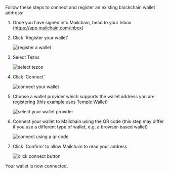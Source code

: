 Follow these steps to connect and register an existing blockchain wallet address:

1.  Once you have signed into Mailchain, head to your Inbox (https://app.mailchain.com/inbox)

1.  Click 'Register your wallet'

    <img
    	className="guides-image"
    	alt="register a wallet"
    	src="/img/user/guides/getting-started/img-register-a-wallet/register-your-wallet.png"
    />

1.  Select Tezos

    <img
    	className="guides-image"
    	alt="select tezos"
    	src="/img/user/guides/getting-started/img-register-a-wallet/select-provider-tezos.png"
    />

1.  Click 'Connect'

    <img
    	className="guides-image"
    	alt="connect your wallet"
    	src="/img/user/guides/getting-started/img-register-a-wallet/connect-your-wallet-tezos.png"
    />

1.  Choose a wallet provider which supports the wallet address you are registering (this example uses Temple Wallet)

    <img
    	className="guides-image"
    	alt="select your wallet provider"
    	src="/img/user/guides/getting-started/img-register-a-wallet/select-your-wallet-provider-tezos.png"
    />

1.  Connect your wallet to Mailchain using the QR code (this step may differ if you use a different type of wallet, e.g. a browser-based wallet)

    <img
    	className="guides-image"
    	alt="connect using a qr code"
    	src="/img/user/guides/getting-started/img-register-a-wallet/connect-qr-code-tezos.png"
    />

1.  Click 'Confirm' to allow Mailchain to read your address

    <img
    	className="guides-image"
    	alt="click connect button"
    	src="/img/user/guides/getting-started/img-register-a-wallet/click-connect-button-tezos.png"
    />

Your wallet is now connected.

